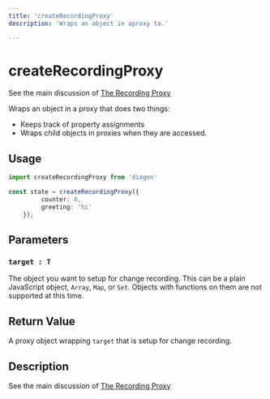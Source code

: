 ```yaml
---
title: 'createRecordingProxy'
description: 'Wraps an object in aproxy ta.'

---
```


# createRecordingProxy

See the main discussion of [The Recording Proxy](/the-recording-proxy.mdx)

Wraps an object in a proxy that does two things: 
- Keeps track of property assignments 
- Wraps child objects in proxies when they are accessed.

## Usage
```typescript
import createRecordingProxy from 'diagon'

const state = createRecordingProxy({
         counter: 0,
         greeting: 'hi'
    });
```
## Parameters

### `target : T`

The object you want to setup for change recording.  This can be a plain JavaScript object, `Array`, `Map`, or `Set`.  Objects with functions on them are not supported at this time.

## Return Value

A proxy object wrapping `target` that is setup for change recording.

## Description

See the main discussion of [The Recording Proxy](/the-recording-proxy.mdx)

